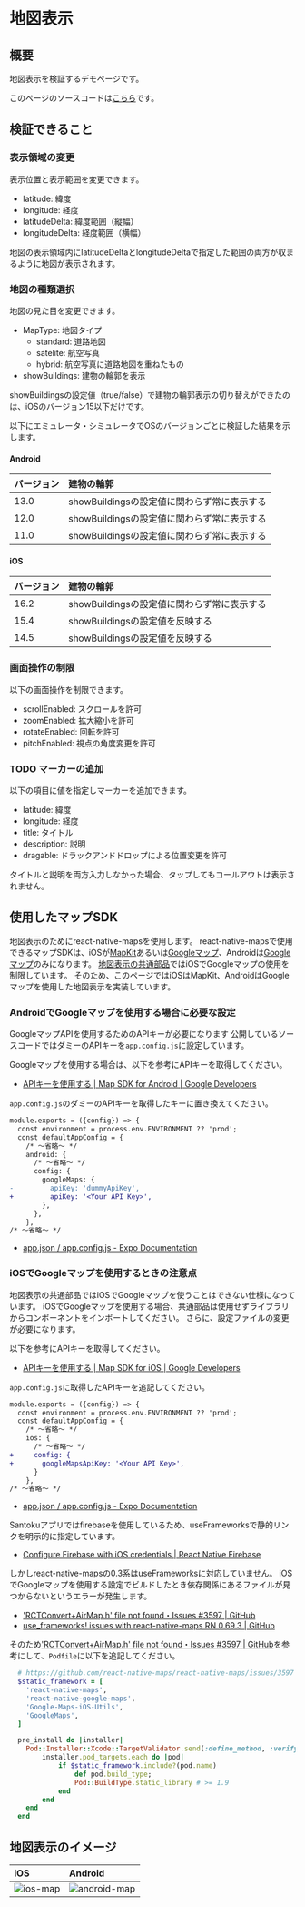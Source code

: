 # 地図表示

## 概要

地図表示を検証するデモページです。

このページのソースコードは[こちら](https://github.com/{@inject:organization}/mobile-app-crib-notes/tree/master/example-app/SantokuApp/src/features/demo-map)です。

## 検証できること

### 表示領域の変更

表示位置と表示範囲を変更できます。

- latitude: 緯度
- longitude: 経度
- latitudeDelta: 緯度範囲（縦幅）
- longitudeDelta: 経度範囲（横幅）

地図の表示領域内にlatitudeDeltaとlongitudeDeltaで指定した範囲の両方が収まるように地図が表示されます。

### 地図の種類選択

地図の見た目を変更できます。

- MapType: 地図タイプ
  - standard: 道路地図
  - satelite: 航空写真
  - hybrid: 航空写真に道路地図を重ねたもの
- showBuildings: 建物の輪郭を表示

showBuildingsの設定値（true/false）で建物の輪郭表示の切り替えができたのは、iOSのバージョン15以下だけです。

以下にエミュレータ・シミュレータでOSのバージョンごとに検証した結果を示します。

#### Android

| バージョン | 建物の輪郭 |
|:----- |:----- |
| 13.0 | showBuildingsの設定値に関わらず常に表示する |
| 12.0 | showBuildingsの設定値に関わらず常に表示する |
| 11.0 | showBuildingsの設定値に関わらず常に表示する |

#### iOS

| バージョン | 建物の輪郭 |
|:----- |:----- |
| 16.2 | showBuildingsの設定値に関わらず常に表示する |
| 15.4 | showBuildingsの設定値を反映する |
| 14.5 | showBuildingsの設定値を反映する |

### 画面操作の制限

以下の画面操作を制限できます。

- scrollEnabled: スクロールを許可
- zoomEnabled: 拡大縮小を許可
- rotateEnabled: 回転を許可
- pitchEnabled: 視点の角度変更を許可

### TODO マーカーの追加

以下の項目に値を指定しマーカーを追加できます。

- latitude: 緯度
- longitude: 経度
- title: タイトル
- description: 説明
- dragable: ドラックアンドドロップによる位置変更を許可

タイトルと説明を両方入力しなかった場合、タップしてもコールアウトは表示されません。

## 使用したマップSDK

地図表示のためにreact-native-mapsを使用します。
react-native-mapsで使用できるマップSDKは、iOSが[MapKit](https://developer.apple.com/documentation/mapkit/)あるいは[Googleマップ](https://developers.google.com/maps/documentation/ios-sdk?hl=ja)、Androidは[Googleマップ](https://developers.google.com/maps/documentation/android-sdk?hl=ja)のみになります。
[地図表示の共通部品](https://github.com/Fintan-contents/mobile-app-crib-notes/blob/master/example-app/SantokuApp/src/bases/ui/map/MapView.tsx)ではiOSでGoogleマップの使用を制限しています。
そのため、このページではiOSはMapKit、AndroidはGoogleマップを使用した地図表示を実装しています。

### AndroidでGoogleマップを使用する場合に必要な設定

GoogleマップAPIを使用するためのAPIキーが必要になります
公開しているソースコードではダミーのAPIキーを`app.config.js`に設定しています。

Googleマップを使用する場合は、以下を参考にAPIキーを取得してください。

- [APIキーを使用する | Map SDK for Android | Google Developers](https://developers.google.com/maps/documentation/android-sdk/get-api-key?hl=ja)

`app.config.js`のダミーのAPIキーを取得したキーに置き換えてください。

```diff title="/app.config.js"
module.exports = ({config}) => {
  const environment = process.env.ENVIRONMENT ?? 'prod';
  const defaultAppConfig = {
    /* ～省略～ */
    android: {
      /* ～省略～ */
      config: {
        googleMaps: {
-         apiKey: 'dummyApiKey',
+         apiKey: '<Your API Key>',
        },
      },
    },
/* ～省略～ */
```

- [app.json / app.config.js - Expo Documentation](https://docs.expo.dev/versions/latest/config/app/#googlemaps)

### iOSでGoogleマップを使用するときの注意点

地図表示の共通部品ではiOSでGoogleマップを使うことはできない仕様になっています。
iOSでGoogleマップを使用する場合、共通部品は使用せずライブラリからコンポーネントをインポートしてください。
さらに、設定ファイルの変更が必要になります。

以下を参考にAPIキーを取得してください。

- [APIキーを使用する | Map SDK for iOS | Google Developers](https://developers.google.com/maps/documentation/ios-sdk/get-api-key?hl=ja)

`app.config.js`に取得したAPIキーを追記してください。

```diff title="/app.config.js"
module.exports = ({config}) => {
  const environment = process.env.ENVIRONMENT ?? 'prod';
  const defaultAppConfig = {
    /* ～省略～ */
    ios: {
      /* ～省略～ */
+     config: {
+       googleMapsApiKey: '<Your API Key>',
      }
    },
/* ～省略～ */
```

- [app.json / app.config.js - Expo Documentation](https://docs.expo.dev/versions/latest/config/app/#googlemapsapikey)

Santokuアプリではfirebaseを使用しているため、useFrameworksで静的リンクを明示的に指定しています。

- [Configure Firebase with iOS credentials | React Native Firebase](https://rnfirebase.io/#altering-cocoapods-to-use-frameworks)

しかしreact-native-mapsの0.3系はuseFrameworksに対応していません。
iOSでGoogleマップを使用する設定でビルドしたとき依存関係にあるファイルが見つからないというエラーが発生します。

- ['RCTConvert+AirMap.h' file not found・Issues #3597 | GitHub](https://github.com/react-native-maps/react-native-maps/issues/3597)
- [use_frameworks! issues with react-native-maps RN 0.69.3 | GitHub](https://github.com/react-native-maps/react-native-maps/discussions/4389)

そのため['RCTConvert+AirMap.h' file not found・Issues #3597 | GitHub](https://github.com/react-native-maps/react-native-maps/issues/3597)を参考にして、`Podfile`に以下を追記してください。

```Ruby
  # https://github.com/react-native-maps/react-native-maps/issues/3597
  $static_framework = [
    'react-native-maps',
    'react-native-google-maps',
    'Google-Maps-iOS-Utils',
    'GoogleMaps',
  ]

  pre_install do |installer|
    Pod::Installer::Xcode::TargetValidator.send(:define_method, :verify_no_static_framework_transitive_dependencies) {}
        installer.pod_targets.each do |pod|
            if $static_framework.include?(pod.name)
                def pod.build_type;
                Pod::BuildType.static_library # >= 1.9
            end
        end
    end
  end
```

## 地図表示のイメージ

| iOS | Android |
|:--|:--|
|![ios-map](./ios-map.png)|![android-map](./android-map.png)|
